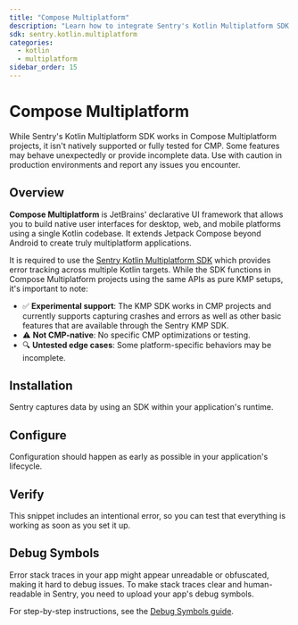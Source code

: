 ```yaml
---
title: "Compose Multiplatform"
description: "Learn how to integrate Sentry's Kotlin Multiplatform SDK into your Compose Multiplatform project for cross-platform error tracking."
sdk: sentry.kotlin.multiplatform
categories:
  - kotlin
  - multiplatform
sidebar_order: 15
---
```


# Compose Multiplatform

<Alert level="warning" title="Experimental Support">
While Sentry's Kotlin Multiplatform SDK works in Compose Multiplatform projects, it isn't natively supported or fully tested for CMP. Some features may behave unexpectedly or provide incomplete data. Use with caution in production environments and report any issues you encounter.
</Alert>

## Overview

**Compose Multiplatform** is JetBrains' declarative UI framework that allows you to build native user interfaces for desktop, web, and mobile platforms using a single Kotlin codebase. It extends Jetpack Compose beyond Android to create truly multiplatform applications.

It is required to use the [Sentry Kotlin Multiplatform SDK](/platforms/kotlin/guides/kotlin-multiplatform/) which provides error tracking across multiple Kotlin targets. While the SDK functions in Compose Multiplatform projects using the same APIs as pure KMP setups, it's important to note:

- ✅ **Experimental support**: The KMP SDK works in CMP projects and currently supports capturing crashes and errors as well as other basic features that are available through the Sentry KMP SDK.
- ⚠️ **Not CMP-native**: No specific CMP optimizations or testing.
- 🔍 **Untested edge cases**: Some platform-specific behaviors may be incomplete.

## Installation

Sentry captures data by using an SDK within your application's runtime.

<PlatformContent includePath="getting-started-install" />

## Configure

Configuration should happen as early as possible in your application's lifecycle.

<PlatformContent includePath="getting-started-config" />

## Verify

This snippet includes an intentional error, so you can test that everything is working as soon as you set it up.

<PlatformContent includePath="getting-started-verify" />

## Debug Symbols

Error stack traces in your app might appear unreadable or obfuscated, making it hard to debug issues. To make stack traces clear and human-readable in Sentry, you need to upload your app's debug symbols.

For step-by-step instructions, see the [Debug Symbols guide](/platforms/kotlin/guides/kotlin-multiplatform/debug-symbols/).